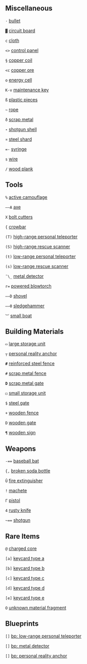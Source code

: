 == Miscellaneous ==

<code><nowiki>·</nowiki></code> [[bullet]]

<code><nowiki>▓</nowiki></code> [[circuit board]]

<code><nowiki>c</nowiki></code> [[cloth]]

<code><nowiki>&lt;&gt;</nowiki></code> [[control panel]]

<code><nowiki>§</nowiki></code> [[copper coil]]

<code><nowiki>&lt;c</nowiki></code> [[copper ore]]

<code><nowiki>o</nowiki></code> [[energy cell]]

<code><nowiki>K-v</nowiki></code> [[maintenance key]]

<code><nowiki>ß</nowiki></code> [[plastic pieces]]

<code><nowiki>~</nowiki></code> [[rope]]

<code><nowiki>ð</nowiki></code> [[scrap metal]]

'''<code><nowiki>-</nowiki></code>''' [[shotgun shell]]

<code><nowiki>¤</nowiki></code> [[steel shard]]

<code><nowiki>=-</nowiki></code> [[syringe]]

<code><nowiki>s</nowiki></code> [[wire]]

<code><nowiki>/</nowiki></code> [[wood plank]]

== Tools ==

<code><nowiki>%</nowiki></code> [[active camouflage]]

<code><nowiki>––A</nowiki></code> [[axe]]

<code><nowiki>X</nowiki></code> [[bolt cutters]]

<code><nowiki>{</nowiki></code> [[crowbar]]

<code><nowiki>(T)</nowiki></code> [[high-range personal teleporter]]

<code><nowiki>(S)</nowiki></code> [[high-range rescue scanner]]

<code><nowiki>(t)</nowiki></code> [[low-range personal teleporter]]

<code><nowiki>(s)</nowiki></code> [[low-range rescue scanner]]

<code><nowiki>¯\_</nowiki></code> [[metal detector]]

<code><nowiki>r=</nowiki></code> [[powered blowtorch]]

<code><nowiki>––D</nowiki></code> [[shovel]]

<code><nowiki>––0</nowiki></code> [[sledgehammer]]

<code><nowiki>︺</nowiki></code> [[small boat]]

== Building Materials ==

<code><nowiki>▭</nowiki></code> [[large storage unit]]

<code><nowiki>┬</nowiki></code> [[personal reality anchor]]

'''<code><nowiki>#</nowiki></code>''' [[reinforced steel fence]]

<code><nowiki>#</nowiki></code> [[scrap metal fence]]

'''<code><nowiki>D</nowiki></code>''' [[scrap metal gate]]

<code><nowiki>◻</nowiki></code> [[small storage unit]]

<code><nowiki>$</nowiki></code> [[steel gate]]

<code><nowiki>+</nowiki></code> [[wooden fence]]

<code><nowiki>D</nowiki></code> [[wooden gate]]

<code><nowiki>¶</nowiki></code> [[wooden sign]]

== Weapons ==

<code><nowiki>-==</nowiki></code> [[baseball bat]]

<code><nowiki>{,</nowiki></code> [[broken soda bottle]]

<code><nowiki>Û</nowiki></code> [[fire extinguisher]]

<code><nowiki>!</nowiki></code> [[machete]]

<code><nowiki>Г</nowiki></code> [[pistol]]

<code><nowiki>4</nowiki></code> [[rusty knife]]

<code><nowiki>~==</nowiki></code> [[shotgun]]

== Rare Items ==

<code><nowiki>@</nowiki></code> [[charged core]]

<code><nowiki>[a]</nowiki></code> [[keycard type a]]

<code><nowiki>[b]</nowiki></code> [[keycard type b]]

<code><nowiki>[c]</nowiki></code> [[keycard type c]]

<code><nowiki>[d]</nowiki></code> [[keycard type d]]

<code><nowiki>[e]</nowiki></code> [[keycard type e]]

<code><nowiki>O</nowiki></code> [[unknown material fragment]]

== Blueprints ==

<code><nowiki>[]</nowiki></code> [[bp: low-range personal teleporter]]

<code><nowiki>[]</nowiki></code> [[bp: metal detector]]

<code><nowiki>[]</nowiki></code> [[bp: personal reality anchor]]